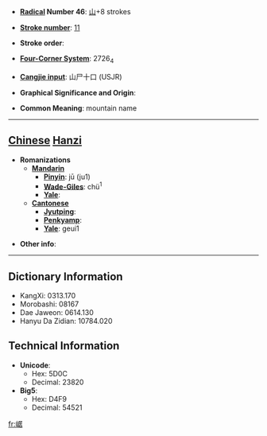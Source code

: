 * '''[[Wiktionary:Chinese radical index| Radical]] Number 46''': [[Wiktionary:Chinese radical index 山|山]]+8 strokes

* '''[[Wiktionary:Chinese total strokes index|Stroke number]]''': [[Wiktionary:Chinese total strokes index 11|11]]

* '''Stroke order''': 

* '''[[Wiktionary:Chinese four corner index|Four-Corner System]]''': 2726<sub>4</sub>

* '''[[Wiktionary:Chinese Cangjie index|Cangjie input]]''': 山尸十口 (USJR)

* '''Graphical Significance and Origin''': 

* '''Common Meaning''': mountain name

----

== [[Chinese]] [[Hanzi]] ==

* '''Romanizations'''
** '''[[Mandarin]]'''
*** '''[[Pinyin]]''': jū (ju1)
*** '''[[Wade-Giles]]''': chü<sup>1</sup>
*** '''[[Yale]]''': 
** '''[[Cantonese]]'''
*** '''[[Jyutping]]''':
*** '''[[Penkyamp]]''': 
*** '''[[Yale]]''': geui1

* '''Other info''': 

----

== Dictionary Information ==

* KangXi: 0313.170
* Morobashi: 08167
* Dae Jaweon: 0614.130
* Hanyu Da Zidian: 10784.020

== Technical Information ==

* '''Unicode''':
** Hex: 5D0C
** Decimal: 23820
* '''Big5''':
** Hex: D4F9
** Decimal: 54521

[[fr:崌]]